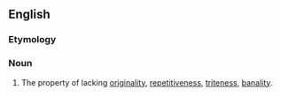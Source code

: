 ==English==

===Etymology===
{{prefix|en|un|originality}}

===Noun===
{{en-noun|-}}

# The property of lacking [[originality]], [[repetitiveness]], [[triteness]], [[banality]].